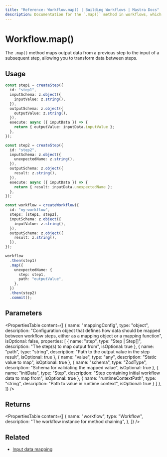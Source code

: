 ```yaml
---
title: "Reference: Workflow.map() | Building Workflows | Mastra Docs"
description: Documentation for the `.map()` method in workflows, which maps output data from a previous step to the input of a subsequent step.
---
```


# Workflow.map()

The `.map()` method maps output data from a previous step to the input of a subsequent step, allowing you to transform data between steps.

## Usage

```typescript
const step1 = createStep({
  id: "step1",
  inputSchema: z.object({
    inputValue: z.string(),
  }),
  outputSchema: z.object({
    outputValue: z.string(),
  }),
  execute: async ({ inputData }) => {
    return { outputValue: inputData.inputValue };
  },
});

const step2 = createStep({
  id: "step2",
  inputSchema: z.object({
    unexpectedName: z.string(),
  }),
  outputSchema: z.object({
    result: z.string(),
  }),
  execute: async ({ inputData }) => {
    return { result: inputData.unexpectedName };
  },
});

const workflow = createWorkflow({
  id: "my-workflow",
  steps: [step1, step2],
  inputSchema: z.object({
    inputValue: z.string(),
  }),
  outputSchema: z.object({
    result: z.string(),
  }),
});

workflow
  .then(step1)
  .map({
    unexpectedName: {
      step: step1,
      path: "outputValue",
    },
  })
  .then(step2)
  .commit();
```

## Parameters

<PropertiesTable
  content={[
    {
      name: "mappingConfig",
      type: "object",
      description: "Configuration object that defines how data should be mapped between workflow steps, either as a mapping object or a mapping function",
      isOptional: false,
      properties: [
        {
          name: "step",
          type: "Step | Step[]",
          description: "The step(s) to map output from",
          isOptional: true
        },
        {
          name: "path", 
          type: "string",
          description: "Path to the output value in the step result",
          isOptional: true
        },
        {
          name: "value",
          type: "any", 
          description: "Static value to map",
          isOptional: true
        },
        {
          name: "schema",
          type: "ZodType",
          description: "Schema for validating the mapped value",
          isOptional: true
        },
        {
          name: "initData",
          type: "Step",
          description: "Step containing initial workflow data to map from",
          isOptional: true
        },
        {
          name: "runtimeContextPath",
          type: "string",
          description: "Path to value in runtime context",
          isOptional: true
        }
      ]
    },
  ]}
/>

## Returns

<PropertiesTable
  content={[
    {
      name: "workflow",
      type: "Workflow",
      description: "The workflow instance for method chaining",
    },
  ]}
/>

## Related

- [Input data mapping](../../docs/workflows/input-data-mapping.mdx)